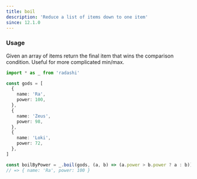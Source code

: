 ```yaml
---
title: boil
description: 'Reduce a list of items down to one item'
since: 12.1.0
---
```


### Usage

Given an array of items return the final item that wins the comparison condition. Useful for more complicated min/max.

```ts twoslash
import * as _ from 'radashi'

const gods = [
  {
    name: 'Ra',
    power: 100,
  },
  {
    name: 'Zeus',
    power: 98,
  },
  {
    name: 'Loki',
    power: 72,
  },
]

const boilByPower = _.boil(gods, (a, b) => (a.power > b.power ? a : b))
// => { name: 'Ra', power: 100 }
```
